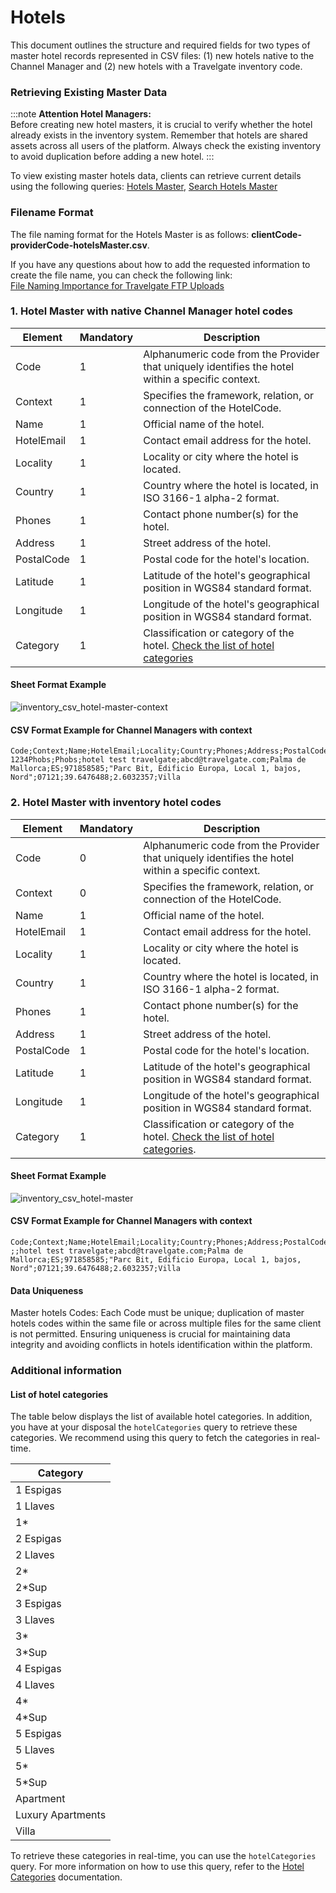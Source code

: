 ﻿---
sidebar_position: 2
---

# Hotels

This document outlines the structure and required fields for two types of master hotel records represented in CSV files: (1) new hotels native to the Channel Manager and (2) new hotels with a Travelgate inventory code.

### Retrieving Existing Master Data

:::note
**Attention Hotel Managers:**  
Before creating new hotel masters, it is crucial to verify whether the hotel already exists in the inventory system. Remember that hotels are shared assets across all users of the platform. Always check the existing inventory to avoid duplication before adding a new hotel.
:::

To view existing master hotels data, clients can retrieve current details using the following queries: [Hotels Master](/docs/apis/for-buyers/inventory-buyers/inventory-set-up-graphql-api/masters/hotels-master/), [Search Hotels Master](/docs/apis/for-buyers/inventory-buyers/inventory-set-up-graphql-api/masters/hotels-master/search-hotels-master)


### Filename Format

The file naming format for the Hotels Master is as follows: **clientCode-providerCode-hotelsMaster.csv**. 

If you have any questions about how to add the requested information to create the file name, you can check the following link:  
[File Naming Importance for Travelgate FTP Uploads](../quickstart#3-file-naming-importance-for-travelgate-ftp-uploads)

### 1. Hotel Master with native Channel Manager hotel codes 

| Element     | Mandatory | Description                                                                                       |
|-------------|-----|---------------------------------------------------------------------------------------------------|
| Code        |	  1   | Alphanumeric code from the Provider that uniquely identifies the hotel within a specific context. |
| Context     |	  1   | Specifies the framework, relation, or connection of the HotelCode.                                |
| Name        |   1   | Official name of the hotel.                                                                       |
| HotelEmail  |   1   | Contact email address for the hotel.                                                              |
| Locality    |   1   | Locality or city where the hotel is located.                                                      |
| Country     |   1   | Country where the hotel is located, in ISO 3166-1 alpha-2 format.                                 |
| Phones      |   1   | Contact phone number(s) for the hotel.                                                            |
| Address     |   1   | Street address of the hotel.                                                                      |
| PostalCode  |   1   | Postal code for the hotel's location.                                                             |
| Latitude    |   1   | Latitude of the hotel's geographical position in WGS84 standard format.                           |
| Longitude   |   1   | Longitude of the hotel's geographical position in WGS84 standard format.                          |
| Category    |   1   | Classification or category of the hotel. [Check the list of hotel categories](#list-of-hotel-categories) |

#### Sheet Format Example


![inventory_csv_hotel-master-context](https://storage.travelgate.com/docs/inventory_csv_hotel-master_context.png)

#### CSV Format Example for Channel Managers with context

```
Code;Context;Name;HotelEmail;Locality;Country;Phones;Address;PostalCode;Latitude;Longitude;Category
1234Phobs;Phobs;hotel test travelgate;abcd@travelgate.com;Palma de Mallorca;ES;971858585;"Parc Bit, Edificio Europa, Local 1, bajos, Nord";07121;39.6476488;2.6032357;Villa 
```

### 2. Hotel Master with inventory hotel codes


| Element     | Mandatory | Description                                                                                       |
|-------------|-----|---------------------------------------------------------------------------------------------------|
| Code        |	  0   | Alphanumeric code from the Provider that uniquely identifies the hotel within a specific context. |
| Context     |	  0   | Specifies the framework, relation, or connection of the HotelCode.                                |
| Name        |   1   | Official name of the hotel.                                                                       |
| HotelEmail  |   1   | Contact email address for the hotel.                                                              |
| Locality    |   1   | Locality or city where the hotel is located.                                                      |
| Country     |   1   | Country where the hotel is located, in ISO 3166-1 alpha-2 format.                                 |
| Phones      |   1   | Contact phone number(s) for the hotel.                                                            |
| Address     |   1   | Street address of the hotel.                                                                      |
| PostalCode  |   1   | Postal code for the hotel's location.                                                             |
| Latitude    |   1   | Latitude of the hotel's geographical position in WGS84 standard format.                           |
| Longitude   |   1   | Longitude of the hotel's geographical position in WGS84 standard format.                          |
| Category    |   1   | Classification or category of the hotel. [Check the list of hotel categories](#list-of-hotel-categories). |

#### Sheet Format Example

![inventory_csv_hotel-master](https://storage.travelgate.com/docs/inventory_csv_hotel-master.png)

#### CSV Format Example for Channel Managers with context

```
Code;Context;Name;HotelEmail;Locality;Country;Phones;Address;PostalCode;Latitude;Longitude;Category
;;hotel test travelgate;abcd@travelgate.com;Palma de Mallorca;ES;971858585;"Parc Bit, Edificio Europa, Local 1, bajos, Nord";07121;39.6476488;2.6032357;Villa 
```

#### Data Uniqueness
Master hotels Codes: Each Code must be unique; duplication of master hotels codes within the same file or across multiple files for the same client is not permitted. Ensuring uniqueness is crucial for maintaining data integrity and avoiding conflicts in hotels identification within the platform. 

### Additional information

#### List of hotel categories

The table below displays the list of available hotel categories. In addition, you have at your disposal the `hotelCategories` query to retrieve these categories. We recommend using this query to fetch the categories in real-time.

| Category         
|------------------------------------
| 1 Espigas        
| 1 Llaves         
| 1*               
| 2 Espigas        
| 2 Llaves         
| 2*               
| 2*Sup            
| 3 Espigas        
| 3 Llaves         
| 3*               
| 3*Sup            
|4 Espigas
|4 Llaves
|4*
|4*Sup
|5 Espigas
|5 Llaves
|5*
|5*Sup
|Apartment
|Luxury Apartments
|Villa

To retrieve these categories in real-time, you can use the `hotelCategories` query. For more information on how to use this query, refer to the [Hotel Categories](/docs/apis/for-buyers/inventory-buyers/inventory-set-up-graphql-api/static-data/hotel-categories) documentation.
